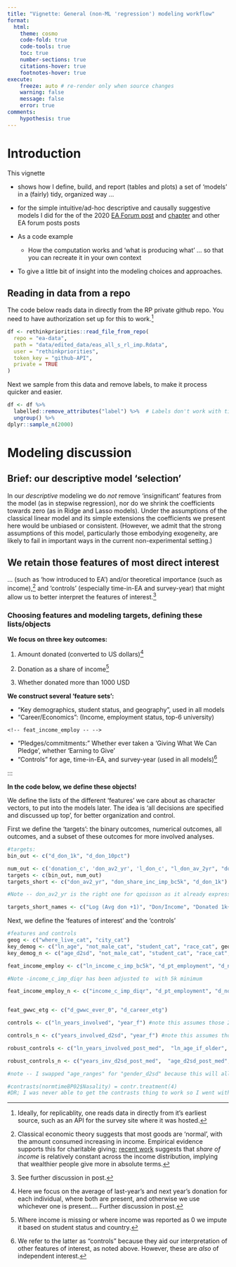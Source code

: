 ```yaml
---
title: "Vignette: General (non-ML 'regression') modeling workflow"
format:
  html:
    theme: cosmo
    code-fold: true
    code-tools: true
    toc: true
    number-sections: true
    citations-hover: true
    footnotes-hover: true
execute:
    freeze: auto # re-render only when source changes
    warning: false
    message: false
    error: true
comments:
    hypothesis: true
---
```


# Introduction


This vignette 

- shows how I define, build, and report (tables and plots) a set of 'models' in a (fairly) tidy, organized way  ...  

-  for the simple intuitive/ad-hoc descriptive and causally suggestive models I did for the of the 2020 [EA Forum post](https://forum.effectivealtruism.org/posts/nb6tQ5MRRpXydJQFq/ea-survey-2020-series-donation-data) and [chapter](https://rethinkpriorities.github.io/ea_data_public/eas_rps_own_style/eas_donations.html)  and other EA forum posts posts


- As a code example 
     - How the computation works and 'what is producing what' ... so that you can recreate it in your own context


- To give a little bit of insight into the modeling choices and approaches.

## Reading in data from a repo

The code below reads data in directly from the RP private github repo. You need to have authorization set up for this to work.^[Ideally, for replicablity, one reads data in directly from it's earliest source, such as an API for the survey site where it was hosted.]

```r

df <- rethinkpriorities::read_file_from_repo(
  repo = "ea-data",
  path = "data/edited_data/eas_all_s_rl_imp.Rdata",
  user = "rethinkpriorities",
  token_key = "github-API",
  private = TRUE
)

```

Next we sample from this data and remove labels, to make it process quicker and easier.

```r

df <- df %>%
  labelled::remove_attributes("label") %>%  # Labels don't work with tidymodels :/, sadly
  ungroup() %>%
dplyr::sample_n(2000)

```


# Modeling discussion 


::: {.callout-note collapse="true"}

## Brief: our descriptive model 'selection'

In our *descriptive* modeling we do *not* remove 'insignificant' features from the model (as in stepwise regression), nor do we shrink the coefficients towards zero (as in Ridge and Lasso models). Under the assumptions of the classical linear model and its simple extensions the coefficients we present here would be unbiased or consistent. (However, we admit that the strong assumptions of this model, particularly those embodying exogeneity, are likely to fail in important ways in the current non-experimental setting.)
:::

::: {.callout-note collapse="true"}

## We retain those features of most direct interest

... (such as 'how introduced to EA') and/or theoretical importance (such as income),^[Classical economic theory suggests that most goods are 'normal', with the amount consumed increasing in income. Empirical evidence supports this for charitable giving; [recent work](https://econofact.org/are-rich-people-really-less-generous) suggests that *share of income* is relatively constant across the income distribution, implying that wealthier people give more in absolute terms.] and 'controls' (especially time-in-EA and survey-year) that might allow us to better interpret the features of interest.^[See further discussion in post.]

:::

### Choosing features and modeling targets, defining these lists/objects {.unnumbered}


**We focus on three key outcomes:**

1.  Amount donated (converted to US dollars)^[Here we focus on the average of last-year's and next year's donation for each individual, where both are present, and otherwise we use whichever one is present.... Further discussion in post.]

2.  Donation as a share of income^[Where income is missing or where income was reported as 0 we impute it based on student status and country.]

3.  Whether donated more than 1000 USD


**We construct several 'feature sets':**

-   "Key demographics, student status, and geography", used in all models 
-   "Career/Economics": (Income, employment status, top-6 university)

<!-- ^["Top-6 university" refers to whether the individual lists any of the six universities (Oxford, Stanford, Harvard, CalTech, MIT, Cambridge) appearing in the top-10 of all of USNWR, QS, and THE rankings. However, university was not asked in the 2018 survey ] -->
    <!-- feat_income_employ -- -->
-   "Pledges/commitments:" Whether ever taken a 'Giving What We Can
    Pledge', whether 'Earning to Give' <!-- feat_gwwc_etg -->
-   "Controls" for age, time-in-EA, and survey-year (used in all
    models)^[We refer to the latter as "controls" because they aid our
    interpretation of other features of interest, as noted above.
    However, these are *also* of independent interest.]

    
:::


**In the code below, we define these objects!**

We define the lists of the different 'features' we care about as character vectors, to put into the models later. The idea is 'all decisions are specified and discussed up top', for better organization and control.

First we define the 'targets': the binary outcomes, numerical outcomes, all outcomes, and a subset of these outcomes for more involved analyses. 

```r

#targets:
bin_out <- c("d_don_1k", "d_don_10pct")

num_out <- c('donation_c', 'don_av2_yr', 'l_don_c', "l_don_av_2yr", "don_share_inc_imp_bc5k", "donation_plan_c")
targets <- c(bin_out, num_out)
targets_short <- c("don_av2_yr", "don_share_inc_imp_bc5k", "d_don_1k") 

#Note -- don_av2_yr is the right one for qpoisson as it already expresses things in exponents. l_don_av2_yr was the one to use in the loglinear model, which we are not emphasizing

targets_short_names <- c("Log (Avg don +1)", "Don/Income", "Donated 1k+")
```

Next, we define  the 'features of interest' and the 'controls'

```r

#features and controls
geog <- c("where_live_cat", "city_cat")
key_demog <- c("ln_age", "not_male_cat", "student_cat", "race_cat", geog)
key_demog_n <- c("age_d2sd", "not_male_cat", "student_cat", "race_cat", geog)

feat_income_employ <- c("ln_income_c_imp_bc5k", "d_pt_employment", "d_not_employed", "d_top6_uni")

#Note -income_c_imp_diqr has been adjusted to  with 5k minimum

feat_income_employ_n <- c("income_c_imp_diqr", "d_pt_employment", "d_not_employed", "d_top6_uni")


feat_gwwc_etg <- c("d_gwwc_ever_0", "d_career_etg")

controls <- c("ln_years_involved", "year_f") #note this assumes those 2009 or earlier started in 2009

controls_n <- c("years_involved_d2sd", "year_f") #note this assumes those 2009 or earlier started in 2009

robust_controls <- c("ln_years_involved_post_med",  "ln_age_if_older", "ln_income_c_imp_if_richer")

robust_controls_n <- c("years_inv_d2sd_post_med",  "age_d2sd_post_med", "income_c_imp_diqr_if_richer")

#note -- I swapped "age_ranges" for "gender_d2sd" because this will allow us a decent measure of 'is the age effect nonlinear' (see datacolada on the superiority of this over a quadratic)

#contrasts(normtimeBP02$Nasality) = contr.treatment(4)
#DR; I was never able to get the contrasts thing to work so I went with 'base group is most common group'

```


